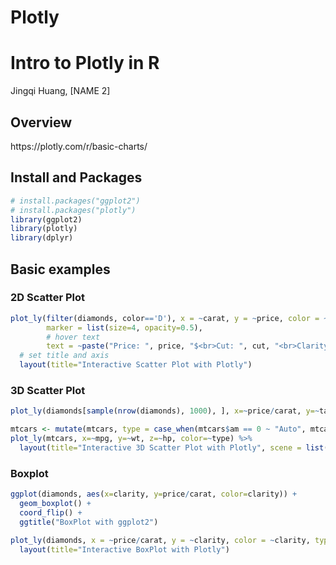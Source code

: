 # Plotly

# Intro to Plotly in R
Jingqi Huang, [NAME 2]

## Overview
https://plotly.com/r/basic-charts/

## Install and Packages
```r
# install.packages("ggplot2")
# install.packages("plotly")
library(ggplot2)
library(plotly)
library(dplyr)
```

## Basic examples

### 2D Scatter Plot
```r
plot_ly(filter(diamonds, color=='D'), x = ~carat, y = ~price, color = ~clarity, 
        marker = list(size=4, opacity=0.5), 
        # hover text
        text = ~paste("Price: ", price, "$<br>Cut: ", cut, "<br>Clarity: ", clarity)) %>%
  # set title and axis
  layout(title="Interactive Scatter Plot with Plotly")
```


### 3D Scatter Plot
```r
plot_ly(diamonds[sample(nrow(diamonds), 1000), ], x=~price/carat, y=~table, z=~depth, color=~cut, marker = list(size=4, opacity=0.5))
```

```r
mtcars <- mutate(mtcars, type = case_when(mtcars$am == 0 ~ "Auto", mtcars$am == 1 ~ "Manual"))
plot_ly(mtcars, x=~mpg, y=~wt, z=~hp, color=~type) %>%
  layout(title="Interactive 3D Scatter Plot with Plotly", scene = list(xaxis = list(title = "mpg"), yaxis = list(title = "weight"), zaxis = list(title = "horsepower")))
```

### Boxplot
```r
ggplot(diamonds, aes(x=clarity, y=price/carat, color=clarity)) +
  geom_boxplot() + 
  coord_flip() +
  ggtitle("BoxPlot with ggplot2")
```

```r
plot_ly(diamonds, x = ~price/carat, y = ~clarity, color = ~clarity, type = "box") %>%
  layout(title="Interactive BoxPlot with Plotly")
```

